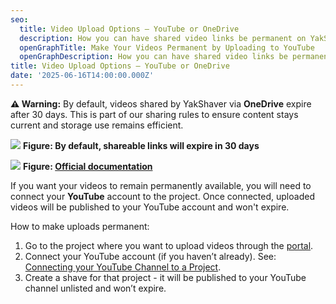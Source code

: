 ```yaml
---
seo:
  title: Video Upload Options – YouTube or OneDrive
  description: How you can have shared video links be permanent on YakShaver shaved tasks
  openGraphTitle: Make Your Videos Permanent by Uploading to YouTube
  openGraphDescription: How you can have shared video links be permanent on YakShaver shaved tasks
title: Video Upload Options – YouTube or OneDrive
date: '2025-06-16T14:00:00.000Z'
---
```


**⚠️ Warning:** By default, videos shared by YakShaver via **OneDrive** expire after 30 days. This is part of our sharing rules to ensure content stays current and storage use remains efficient.

![](30-day-expire-settings.png)
**Figure: By default, shareable links will expire in 30 days**

![](remarks-official-documentation.png)
**Figure: [Official documentation](https://learn.microsoft.com/en-us/graph/api/driveitem-createlink?view=graph-rest-1.0&tabs=csharp#remarks)**

If you want your videos to remain permanently available, you will need to connect your **YouTube** account to the project. Once connected, uploaded videos will be published to your YouTube account and won't expire.

How to make uploads permanent:

1. Go to the project where you want to upload videos through the [portal](https://portal.yakshaver.ai/settings/projects).
2. Connect your YouTube account (if you haven’t already). See: [Connecting your YouTube Channel to a Project](/docs/connect-your-youtube-channel-to-a-project).
3. Create a shave for that project - it will be published to your YouTube channel unlisted and won’t expire.

